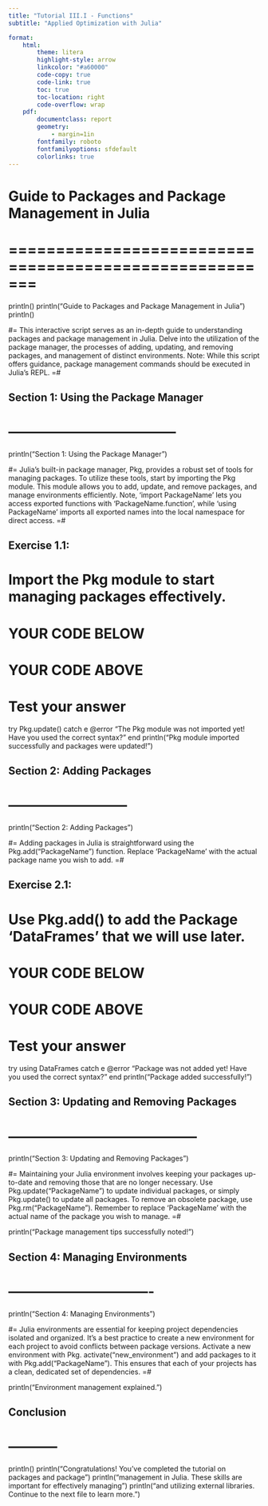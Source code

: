 ```yaml
---
title: "Tutorial III.I - Functions"
subtitle: "Applied Optimization with Julia"

format:
    html:
        theme: litera
        highlight-style: arrow
        linkcolor: "#a60000"
        code-copy: true
        code-link: true
        toc: true
        toc-location: right
        code-overflow: wrap
    pdf: 
        documentclass: report
        geometry:
            - margin=1in
        fontfamily: roboto
        fontfamilyoptions: sfdefault
        colorlinks: true
---
```


# Guide to Packages and Package Management in Julia
# =======================================================
println()
println("Guide to Packages and Package Management in Julia")
println()

#= This interactive script serves as an in-depth guide to understanding packages and 
package management in Julia. Delve into the utilization of the package manager, the 
processes of adding, updating, and removing packages, and management of distinct 
environments. Note: While this script offers guidance, package management commands 
should be executed in Julia's REPL. =#

## Section 1: Using the Package Manager
# ------------------------------------
println("Section 1: Using the Package Manager")

#= Julia's built-in package manager, Pkg, provides a robust set of tools for 
managing packages. To utilize these tools, start by importing the Pkg module. This 
module allows you to add, update, and remove packages, and manage environments 
efficiently. Note, 'import PackageName' lets you access exported functions with 
'PackageName.function', while 'using PackageName' imports all exported names into 
the local namespace for direct access. =#

## Exercise 1.1:
# Import the Pkg module to start managing packages effectively.

# YOUR CODE BELOW


# YOUR CODE ABOVE
# Test your answer
try 
    Pkg.update()
catch e
    @error "The Pkg module was not imported yet! Have you used the correct syntax?"
end
println("Pkg module imported successfully and packages were updated!")

## Section 2: Adding Packages
# --------------------------
println("Section 2: Adding Packages")

#= Adding packages in Julia is straightforward using the Pkg.add("PackageName") 
function. Replace 'PackageName' with the actual package name you wish to add. =#

## Exercise 2.1: 
# Use Pkg.add() to add the Package 'DataFrames' that we will use later.

# YOUR CODE BELOW


# YOUR CODE ABOVE
# Test your answer
try 
    using DataFrames
catch e
    @error "Package was not added yet! Have you used the correct syntax?"
end
println("Package added successfully!")

## Section 3: Updating and Removing Packages
# -----------------------------------------
println("Section 3: Updating and Removing Packages")

#= Maintaining your Julia environment involves keeping your packages up-to-date and 
removing those that are no longer necessary. Use Pkg.update("PackageName") to update 
individual packages, or simply Pkg.update() to update all packages. To remove an 
obsolete package, use Pkg.rm("PackageName"). Remember to replace 'PackageName' with 
the actual name of the package you wish to manage. =#

println("Package management tips successfully noted!")

## Section 4: Managing Environments
# -------------------------------
println("Section 4: Managing Environments")

#= Julia environments are essential for keeping project dependencies isolated and 
organized. It's a best practice to create a new environment for each project to 
avoid conflicts between package versions. Activate a new environment with Pkg.
activate("new_environment") and add packages to it with Pkg.add("PackageName"). This 
ensures that each of your projects has a clean, dedicated set of dependencies. =#

println("Environment management explained.")

## Conclusion
# -----------
println()
println("Congratulations! You've completed the tutorial on packages and package")
println("management in Julia. These skills are important for effectively managing")
println("and utilizing external libraries. Continue to the next file to learn more.")
